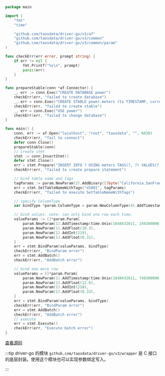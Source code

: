 ```go
package main

import (
	"fmt"
	"time"

	"github.com/taosdata/driver-go/v3/af"
	"github.com/taosdata/driver-go/v3/common"
	"github.com/taosdata/driver-go/v3/common/param"
)

func checkErr(err error, prompt string) {
	if err != nil {
		fmt.Printf("%s\n", prompt)
		panic(err)
	}
}

func prepareStable(conn *af.Connector) {
	_, err := conn.Exec("CREATE DATABASE power")
	checkErr(err, "failed to create database")
	_, err = conn.Exec("CREATE STABLE power.meters (ts TIMESTAMP, current FLOAT, voltage INT, phase FLOAT) TAGS (location BINARY(64), groupId INT)")
	checkErr(err, "failed to create stable")
	_, err = conn.Exec("USE power")
	checkErr(err, "failed to change database")
}

func main() {
	conn, err := af.Open("localhost", "root", "taosdata", "", 6030)
	checkErr(err, "fail to connect")
	defer conn.Close()
	prepareStable(conn)
	// create stmt
	stmt := conn.InsertStmt()
	defer stmt.Close()
	err = stmt.Prepare("INSERT INTO ? USING meters TAGS(?, ?) VALUES(?, ?, ?, ?)")
	checkErr(err, "failed to create prepare statement")

	// bind table name and tags
	tagParams := param.NewParam(2).AddBinary([]byte("California.SanFrancisco")).AddInt(2)
	err = stmt.SetTableNameWithTags("d1001", tagParams)
	checkErr(err, "failed to execute SetTableNameWithTags")

	// specify ColumnType
	var bindType *param.ColumnType = param.NewColumnType(4).AddTimestamp().AddFloat().AddInt().AddFloat()

	// bind values. note: can only bind one row each time.
	valueParams := []*param.Param{
		param.NewParam(1).AddTimestamp(time.Unix(1648432611, 249300000), common.PrecisionMilliSecond),
		param.NewParam(1).AddFloat(10.3),
		param.NewParam(1).AddInt(219),
		param.NewParam(1).AddFloat(0.31),
	}
	err = stmt.BindParam(valueParams, bindType)
	checkErr(err, "BindParam error")
	err = stmt.AddBatch()
	checkErr(err, "AddBatch error")

	// bind one more row
	valueParams = []*param.Param{
		param.NewParam(1).AddTimestamp(time.Unix(1648432611, 749300000), common.PrecisionMilliSecond),
		param.NewParam(1).AddFloat(12.6),
		param.NewParam(1).AddInt(218),
		param.NewParam(1).AddFloat(0.33),
	}
	err = stmt.BindParam(valueParams, bindType)
	checkErr(err, "BindParam error")
	err = stmt.AddBatch()
	checkErr(err, "AddBatch error")
	// execute
	err = stmt.Execute()
	checkErr(err, "Execute batch error")
}

```

[查看源码](https://github.com/taosdata/TDengine/blob/main/docs/examples/go/insert/stmt/main.go)

:::tip
driver-go 的模块 `github.com/taosdata/driver-go/v3/wrapper` 是 C 接口的底层封装。使用这个模块也可以实现参数绑定写入。

:::
